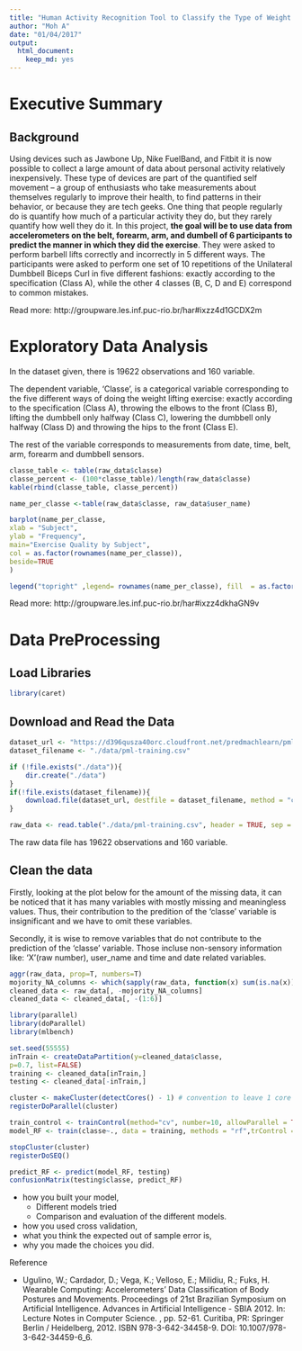 ```yaml
---
title: "Human Activity Recognition Tool to Classify the Type of Weight Lifting Exercises" 
author: "Moh A"
date: "01/04/2017"
output: 
  html_document: 
    keep_md: yes
---
```


# Executive Summary



## Background

Using devices such as Jawbone Up, Nike FuelBand, and Fitbit it is now possible to collect a large amount of data about personal activity relatively inexpensively. These type of devices are part of the quantified self movement – a group of enthusiasts who take measurements about themselves regularly to improve their health, to find patterns in their behavior, or because they are tech geeks. One thing that people regularly do is quantify how much of a particular activity they do, but they rarely quantify how well they do it. In this project, **the goal will be to use data from accelerometers on the belt, forearm, arm, and dumbell of 6 participants to predict the manner in which they did the exercise**. They were asked to perform barbell lifts correctly and incorrectly in 5 different ways. The participants were asked to perform one set of 10 repetitions of the Unilateral Dumbbell Biceps Curl in five different fashions: exactly according to the specification (Class A), while the other 4 classes (B, C, D and E) correspond to common mistakes.

Read more: http://groupware.les.inf.puc-rio.br/har#ixzz4d1GCDX2m

# Exploratory Data Analysis

In the dataset given, there is 19622 observations and 160 variable.

The dependent variable, 'Classe', is a categorical variable corresponding to the five different ways of doing the weight lifting exercise: exactly according to the specification (Class A), throwing the elbows to the front (Class B), lifting the dumbbell only halfway (Class C), lowering the dumbbell only halfway (Class D) and throwing the hips to the front (Class E).

The rest of the variable corresponds to measurements from date, time, belt, arm, forearm and dumbbell sensors.

```r
classe_table <- table(raw_data$classe)
classe_percent <- (100*classe_table)/length(raw_data$classe)
kable(rbind(classe_table, classe_percent))
```


```r
name_per_classe <-table(raw_data$classe, raw_data$user_name)

barplot(name_per_classe,
xlab = "Subject",
ylab = "Frequency",
main="Exercise Quality by Subject",
col = as.factor(rownames(name_per_classe)),
beside=TRUE
)

legend("topright" ,legend= rownames(name_per_classe), fill  = as.factor(rownames(name_per_classe)))
```


Read more: http://groupware.les.inf.puc-rio.br/har#ixzz4dkhaGN9v


# Data PreProcessing

## Load Libraries
```r
library(caret)
```

## Download  and Read the Data

```r
dataset_url <- "https://d396qusza40orc.cloudfront.net/predmachlearn/pml-training.csv"
dataset_filename <- "./data/pml-training.csv"

if (!file.exists("./data")){
    dir.create("./data")
}
if(!file.exists(dataset_filename)){
    download.file(dataset_url, destfile = dataset_filename, method = "curl")
}

raw_data <- read.table("./data/pml-training.csv", header = TRUE, sep = ",",  na.strings = c(NA, ""))
```

The raw data file has 19622 observations and 160 variable.

## Clean the data

Firstly, looking at the plot below for the amount of the missing data, it can be noticed that it has many variables with mostly missing and meaningless values. Thus, their contribution to the predition of the 'classe' variable is insignificant and we have to omit these variables.

Secondly, it is wise to remove variables that do not contribute to the prediction of the 'classe' variable. Those incluse non-sensory information like: 'X'(raw number), user_name and time and date related variables.  


```r
aggr(raw_data, prop=T, numbers=T)
mojority_NA_columns <- which(sapply(raw_data, function(x) sum(is.na(x)) >(nrow(raw_data)*0.9)))
cleaned_data <- raw_data[, -mojority_NA_columns]
cleaned_data <- cleaned_data[, -(1:6)]
```



```r
library(parallel)
library(doParallel)
library(mlbench)

set.seed(55555)
inTrain <- createDataPartition(y=cleaned_data$classe,
p=0.7, list=FALSE)
training <- cleaned_data[inTrain,]
testing <- cleaned_data[-inTrain,]

cluster <- makeCluster(detectCores() - 1) # convention to leave 1 core for OS
registerDoParallel(cluster)

train_control <- trainControl(method="cv", number=10, allowParallel = TRUE)
model_RF <- train(classe~., data = training, methods = "rf",trControl = train_control)

stopCluster(cluster)
registerDoSEQ()

predict_RF <- predict(model_RF, testing)
confusionMatrix(testing$classe, predict_RF)


```


- how you built your model,
    - Different models tried
    - Comparison and evaluation of the different models.
- how you used cross validation, 
- what you think the expected out of sample error is,
- why you made the choices you did.

Reference

- Ugulino, W.; Cardador, D.; Vega, K.; Velloso, E.; Milidiu, R.; Fuks, H. Wearable Computing: Accelerometers' Data Classification of Body Postures and Movements. Proceedings of 21st Brazilian Symposium on Artificial Intelligence. Advances in Artificial Intelligence - SBIA 2012. In: Lecture Notes in Computer Science. , pp. 52-61. Curitiba, PR: Springer Berlin / Heidelberg, 2012. ISBN 978-3-642-34458-9. DOI: 10.1007/978-3-642-34459-6_6. 
